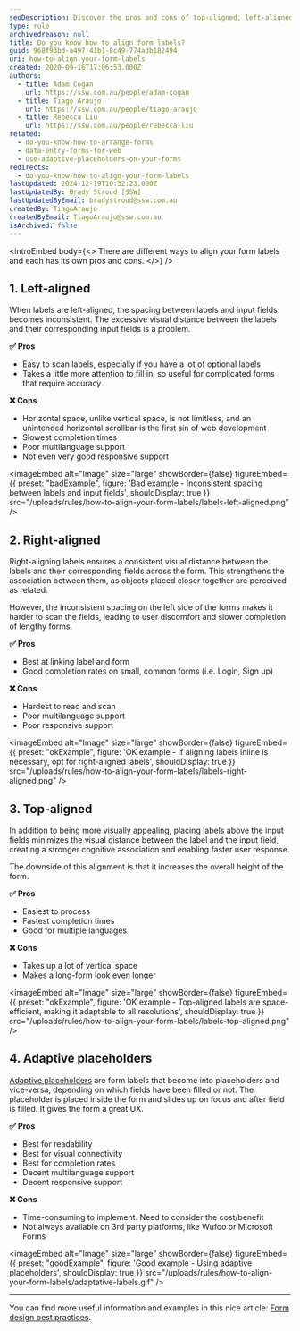 ```yaml
---
seoDescription: Discover the pros and cons of top-aligned, left-aligned, right-aligned, and material labeling options for optimal form completion rates.
type: rule
archivedreason: null
title: Do you know how to align form labels?
guid: 968f93bd-a497-41b1-8c49-774a3b182494
uri: how-to-align-your-form-labels
created: 2020-09-16T17:06:53.000Z
authors:
  - title: Adam Cogan
    url: https://ssw.com.au/people/adam-cogan
  - title: Tiago Araujo
    url: https://ssw.com.au/people/tiago-araujo
  - title: Rebecca Liu
    url: https://ssw.com.au/people/rebecca-liu
related:
  - do-you-know-how-to-arrange-forms
  - data-entry-forms-for-web
  - use-adaptive-placeholders-on-your-forms
redirects:
  - do-you-know-how-to-align-your-form-labels
lastUpdated: 2024-12-19T10:32:23.000Z
lastUpdatedBy: Brady Stroud [SSW]
lastUpdatedByEmail: bradystroud@ssw.com.au
createdBy: TiagoAraujo
createdByEmail: TiagoAraujo@ssw.com.au
isArchived: false
---
```


<introEmbed
  body={<>
There are different ways to align your form labels and each has its own pros and cons.
  </>}
/>
## 1. Left-aligned

When labels are left-aligned, the spacing between labels and input fields becomes inconsistent. The excessive visual distance between the labels and their corresponding input fields is a problem.

**✅ Pros**

* Easy to scan labels, especially if you have a lot of optional labels
* Takes a little more attention to fill in, so useful for complicated forms that require accuracy

**❌ Cons**

* Horizontal space, unlike vertical space, is not limitless, and an unintended horizontal scrollbar is the first sin of web development
* Slowest completion times
* Poor multilanguage support
* Not even very good responsive support

<imageEmbed
  alt="Image"
  size="large"
  showBorder={false}
  figureEmbed={{
    preset: "badExample",
    figure: 'Bad example - Inconsistent spacing between labels and input fields',
    shouldDisplay: true
  }}
  src="/uploads/rules/how-to-align-your-form-labels/labels-left-aligned.png"
/>

## 2. Right-aligned

Right-aligning labels ensures a consistent visual distance between the labels and their corresponding fields across the form. This strengthens the association between them, as objects placed closer together are perceived as related.

However, the inconsistent spacing on the left side of the forms makes it harder to scan the fields, leading to user discomfort and slower completion of lengthy forms.

**✅ Pros**

* Best at linking label and form
* Good completion rates on small, common forms (i.e. Login, Sign up)

**❌ Cons**

* Hardest to read and scan
* Poor multilanguage support
* Poor responsive support

<imageEmbed
  alt="Image"
  size="large"
  showBorder={false}
  figureEmbed={{
    preset: "okExample",
    figure: 'OK example - If aligning labels inline is necessary, opt for right-aligned labels',
    shouldDisplay: true
  }}
  src="/uploads/rules/how-to-align-your-form-labels/labels-right-aligned.png"
/>

## 3. Top-aligned

In addition to being more visually appealing, placing labels above the input fields minimizes the visual distance between the label and the input field, creating a stronger cognitive association and enabling faster user response.

The downside of this alignment is that it increases the overall height of the form.

**✅ Pros**

* Easiest to process
* Fastest completion times
* Good for multiple languages

**❌ Cons**

* Takes up a lot of vertical space
* Makes a long-form look even longer

<imageEmbed
  alt="Image"
  size="large"
  showBorder={false}
  figureEmbed={{
    preset: "okExample",
    figure: 'OK example - Top-aligned labels are space-efficient, making it adaptable to all resolutions',
    shouldDisplay: true
  }}
  src="/uploads/rules/how-to-align-your-form-labels/labels-top-aligned.png"
/>

## 4. Adaptive placeholders

[Adaptive placeholders](/use-adaptive-placeholders-on-your-forms) are form labels that become into placeholders and vice-versa, depending on which fields have been filled or not. The placeholder is placed inside the form and slides up on focus and after field is filled. It gives the form a great UX.

**✅ Pros**

* Best for readability
* Best for visual connectivity
* Best for completion rates
* Decent multilanguage support
* Decent responsive support

**❌ Cons**

* Time-consuming to implement. Need to consider the cost/benefit
* Not always available on 3rd party platforms, like Wufoo or Microsoft Forms

<imageEmbed
  alt="Image"
  size="large"
  showBorder={false}
  figureEmbed={{
    preset: "goodExample",
    figure: 'Good example - Using adaptive placeholders',
    shouldDisplay: true
  }}
  src="/uploads/rules/how-to-align-your-form-labels/adaptative-labels.gif"
/>

---

You can find more useful information and examples in this nice article: [Form design best practices](https://pratikhegde.medium.com/form-design-best-practices-801ceaaf9b67).
